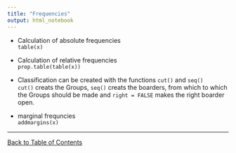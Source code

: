 ```yaml
---
title: "Frequencies"
output: html_notebook
---
```


- Calculation of absolute frequencies <br> `table(x)`
- Calculation of relative frequencies <br>`prop.table(table(x))`
- Classification can be created with the functions `cut()` and `seq()`
    <br> `cut()` creats the Groups, `seq()` creats the boarders, from which to which the Groups should be made and
    `right = FALSE` makes the right boarder open.

- marginal frequncies <br>`addmargins(x)`

---
[Back to Table of Contents](../)